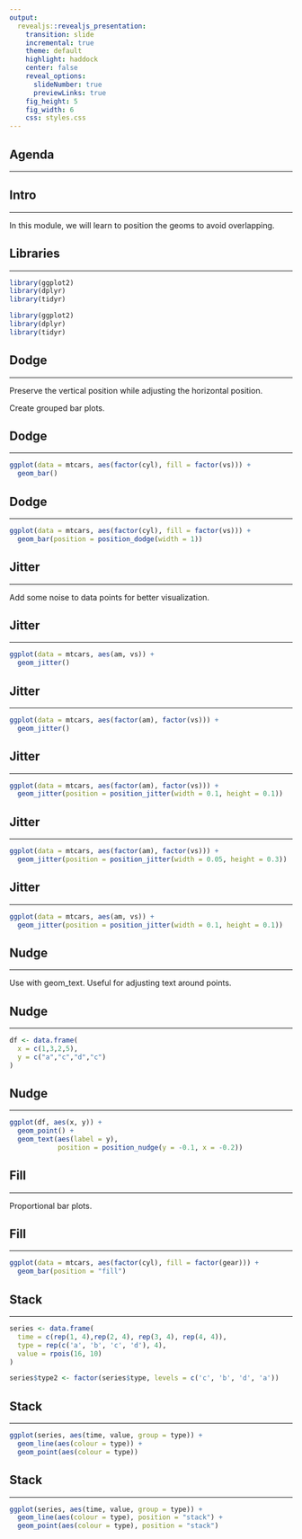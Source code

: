 ```yaml
---
output: 
  revealjs::revealjs_presentation:
    transition: slide
    incremental: true
    theme: default
    highlight: haddock
    center: false
    reveal_options:
      slideNumber: true
      previewLinks: true
    fig_height: 5
    fig_width: 6
    css: styles.css
---
```


## {data-background="thankyou.png"}

## Agenda

<hr>

## Intro

<hr>

In this module, we will learn to position the geoms to avoid overlapping.

## Libraries

<hr>

```r
library(ggplot2)
library(dplyr)
library(tidyr)
```

```r
library(ggplot2)
library(dplyr)
library(tidyr)
```

## Dodge

<hr>

Preserve the vertical position while adjusting the horizontal position.

Create grouped bar plots.

## Dodge

<hr>

```r
ggplot(data = mtcars, aes(factor(cyl), fill = factor(vs))) +
  geom_bar()
```

## Dodge

<hr>

```r
ggplot(data = mtcars, aes(factor(cyl), fill = factor(vs))) +
  geom_bar(position = position_dodge(width = 1))
```

## Jitter

<hr>

Add some noise to data points for better visualization.

## Jitter

<hr>

```r
ggplot(data = mtcars, aes(am, vs)) +
  geom_jitter()
```

## Jitter

<hr>

```r
ggplot(data = mtcars, aes(factor(am), factor(vs))) +
  geom_jitter()
```

## Jitter

<hr>

```r
ggplot(data = mtcars, aes(factor(am), factor(vs))) +
  geom_jitter(position = position_jitter(width = 0.1, height = 0.1))
```

## Jitter

<hr>

```r
ggplot(data = mtcars, aes(factor(am), factor(vs))) +
  geom_jitter(position = position_jitter(width = 0.05, height = 0.3))
```

## Jitter

<hr>

```r
ggplot(data = mtcars, aes(am, vs)) +
  geom_jitter(position = position_jitter(width = 0.1, height = 0.1))
```

## Nudge

<hr>

Use with geom_text. Useful for adjusting text around points.

## Nudge

<hr>

```r
df <- data.frame(
  x = c(1,3,2,5),
  y = c("a","c","d","c")
)
```

## Nudge

<hr>

```r
ggplot(df, aes(x, y)) +
  geom_point() +
  geom_text(aes(label = y),
            position = position_nudge(y = -0.1, x = -0.2))
```

## Fill

<hr>

Proportional bar plots.

## Fill

<hr>

```r
ggplot(data = mtcars, aes(factor(cyl), fill = factor(gear))) +
  geom_bar(position = "fill")
```

## Stack

<hr>

```r
series <- data.frame(
  time = c(rep(1, 4),rep(2, 4), rep(3, 4), rep(4, 4)),
  type = rep(c('a', 'b', 'c', 'd'), 4),
  value = rpois(16, 10)
)

series$type2 <- factor(series$type, levels = c('c', 'b', 'd', 'a'))
```

## Stack

<hr>

```r
ggplot(series, aes(time, value, group = type)) +
  geom_line(aes(colour = type)) +
  geom_point(aes(colour = type))
```

## Stack

<hr>

```r
ggplot(series, aes(time, value, group = type)) +
  geom_line(aes(colour = type), position = "stack") +
  geom_point(aes(colour = type), position = "stack")
```

## {data-background="thankyou.png"}

<!-- To do: -->
<!--   - add intro slide -->
<!--   - add agenda -->
<!--   - add introduction -->
<!--   - slide with function description -->